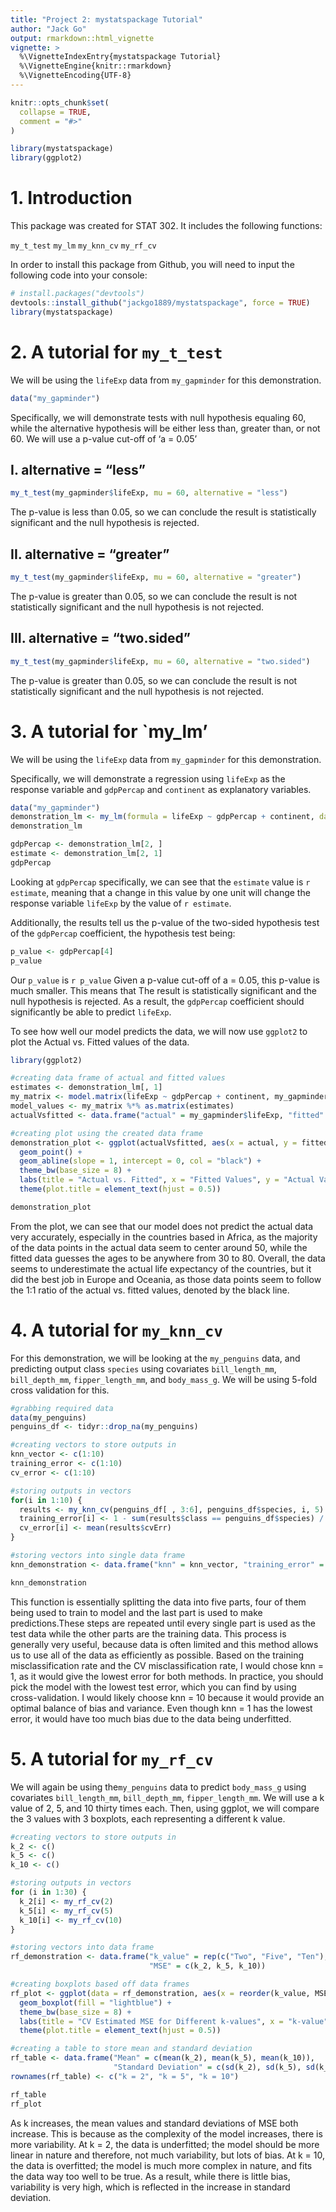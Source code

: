 ```yaml
---
title: "Project 2: mystatspackage Tutorial"
author: "Jack Go"
output: rmarkdown::html_vignette
vignette: >
  %\VignetteIndexEntry{mystatspackage Tutorial}
  %\VignetteEngine{knitr::rmarkdown}
  %\VignetteEncoding{UTF-8}
---
```

  
```r
knitr::opts_chunk$set(
  collapse = TRUE,
  comment = "#>"
)
```

```r
library(mystatspackage)
library(ggplot2)
```

# 1. Introduction

This package was created for STAT 302. It includes the following functions:
  
`my_t_test`
`my_lm`
`my_knn_cv`
`my_rf_cv`

In order to install this package from Github, you will need to input the following code into your console:
```r
# install.packages("devtools")
devtools::install_github("jackgo1889/mystatspackage", force = TRUE)
library(mystatspackage)
```

# 2. A tutorial for `my_t_test`

We will be using the `lifeExp` data from `my_gapminder` for this demonstration.

```r
data("my_gapminder")
```

Specifically, we will demonstrate tests with null hypothesis equaling 60, while the alternative hypothesis will be either less than, greater than, or not 60. We will use a p-value cut-off of 'a = 0.05'

## I. alternative = "less"

\begin{align}
H_0: \mu &= 60,\\
H_a: \mu &< 60.
\end{align}

```r
my_t_test(my_gapminder$lifeExp, mu = 60, alternative = "less")
```

The p-value is less than 0.05, so we can conclude the result is statistically significant and the null hypothesis is rejected.

## II. alternative = "greater"

\begin{align}
H_0: \mu &= 60,\\
H_a: \mu &> 60.
\end{align}

```r
my_t_test(my_gapminder$lifeExp, mu = 60, alternative = "greater")
```

The p-value is greater than 0.05, so we can conclude the result is not statistically significant and the null hypothesis is not rejected.

## III. alternative = "two.sided"

\begin{align}
H_0: \mu &= 60,\\
H_a: \mu &\neq 60.
\end{align}

```r
my_t_test(my_gapminder$lifeExp, mu = 60, alternative = "two.sided")
```

The p-value is greater than 0.05, so we can conclude the result is not statistically significant and the null hypothesis is not rejected.

# 3. A tutorial for `my_lm'

We will be using the `lifeExp` data from `my_gapminder` for this demonstration.

Specifically, we will demonstrate a regression using `lifeExp` as the response variable and `gdpPercap` and `continent` as explanatory variables. 

```r
data("my_gapminder")
demonstration_lm <- my_lm(formula = lifeExp ~ gdpPercap + continent, data = my_gapminder)
demonstration_lm
```

```r
gdpPercap <- demonstration_lm[2, ]
estimate <- demonstration_lm[2, 1]
gdpPercap
```

Looking at `gdpPercap` specifically, we can see that the `estimate` value is `r estimate`, meaning that a change in this value by one unit will change the response variable `lifeExp` by the value of `r estimate`.

Additionally, the results tell us the p-value of the two-sided hypothesis test of the `gdpPercap` coefficient, the hypothesis test being:
  
  \begin{align}
H_0: \beta &= 0,\\
H_a: \beta &\neq 0.
\end{align}

```r
p_value <- gdpPercap[4]
p_value
```

Our `p_value` is `r p_value` Given a p-value cut-off of a = 0.05, this p-value is much smaller. This means that The result is statistically significant and the null hypothesis is rejected. As a result, the `gdpPercap` coefficient should significantly be able to predict `lifeExp`.

To see how well our model predicts the data, we will now use `ggplot2` to plot the Actual vs. Fitted values of the data.

```r
library(ggplot2)

#creating data frame of actual and fitted values
estimates <- demonstration_lm[, 1]
my_matrix <- model.matrix(lifeExp ~ gdpPercap + continent, my_gapminder)
model_values <- my_matrix %*% as.matrix(estimates)
actualVsfitted <- data.frame("actual" = my_gapminder$lifeExp, "fitted" = model_values, "Continent" = my_gapminder$continent)

#creating plot using the created data frame
demonstration_plot <- ggplot(actualVsfitted, aes(x = actual, y = fitted, color = Continent)) +
  geom_point() +
  geom_abline(slope = 1, intercept = 0, col = "black") + 
  theme_bw(base_size = 8) +
  labs(title = "Actual vs. Fitted", x = "Fitted Values", y = "Actual Values") + 
  theme(plot.title = element_text(hjust = 0.5))

demonstration_plot
```

From the plot, we can see that our model does not predict the actual data very accurately, especially in the countries based in Africa, as the majority of the data points in the actual data seem to center around 50, while the fitted data guesses the ages to be anywhere from 30 to 80. Overall, the data seems to underestimate the actual life expectancy of the countries, but it did the best job in Europe and Oceania, as those data points seem to follow the 1:1 ratio of the actual vs. fitted values, denoted by the black line.

# 4. A tutorial for `my_knn_cv`

For this demonstration, we will be looking at the `my_penguins` data, and predicting output class `species` using covariates `bill_length_mm`, `bill_depth_mm`, `fipper_length_mm`, and `body_mass_g`. We will be using 5-fold cross validation for this.

```r
#grabbing required data
data(my_penguins)
penguins_df <- tidyr::drop_na(my_penguins)

#creating vectors to store outputs in
knn_vector <- c(1:10)
training_error <- c(1:10)
cv_error <- c(1:10)

#storing outputs in vectors
for(i in 1:10) {
  results <- my_knn_cv(penguins_df[ , 3:6], penguins_df$species, i, 5)
  training_error[i] <- 1 - sum(results$class == penguins_df$species) / nrow(penguins_df)
  cv_error[i] <- mean(results$cvErr)
}

#storing vectors into single data frame
knn_demonstration <- data.frame("knn" = knn_vector, "training_error" = training_error, "cv_error" = cv_error)

knn_demonstration
```
This function is essentially splitting the data into five parts, four of them being used to train to model and the last part is used to make predictions.These steps are repeated until every single part is used as the test data while the other parts are the training data. This process is generally very useful, because data is often limited and this method allows us to use all of the data as efficiently as possible. Based on the training misclassification rate and the CV misclassification rate, I would chose knn = 1, as it would give the lowest error for both methods. In practice, you should pick the model with the lowest test error, which you can find by using cross-validation. I would likely choose knn = 10 because it would provide an optimal balance of bias and variance. Even though knn = 1 has the lowest error, it would have too much bias due to the data being underfitted.

# 5. A tutorial for `my_rf_cv`

We will again be using the`my_penguins` data to predict `body_mass_g` using covariates `bill_length_mm`, `bill_depth_mm`, `fipper_length_mm`. We will use a k value of 2, 5, and 10 thirty times each. Then, using ggplot, we will compare the 3 values with 3 boxplots, each representing a different k value.

```r
#creating vectors to store outputs in
k_2 <- c()
k_5 <- c()
k_10 <- c()

#storing outputs in vectors
for (i in 1:30) {
  k_2[i] <- my_rf_cv(2)
  k_5[i] <- my_rf_cv(5)
  k_10[i] <- my_rf_cv(10)
}
```

```r
#storing vectors into data frame
rf_demonstration <- data.frame("k_value" = rep(c("Two", "Five", "Ten"), each = 30), 
                               "MSE" = c(k_2, k_5, k_10))

#creating boxplots based off data frames
rf_plot <- ggplot(data = rf_demonstration, aes(x = reorder(k_value, MSE), y = MSE, group = k_value)) + 
  geom_boxplot(fill = "lightblue") +
  theme_bw(base_size = 8) +
  labs(title = "CV Estimated MSE for Different k-values", x = "k-value", y = "MSE") +
  theme(plot.title = element_text(hjust = 0.5))

#creating a table to store mean and standard deviation
rf_table <- data.frame("Mean" = c(mean(k_2), mean(k_5), mean(k_10)), 
                       "Standard Deviation" = c(sd(k_2), sd(k_5), sd(k_10)))
rownames(rf_table) <- c("k = 2", "k = 5", "k = 10")

rf_table
rf_plot
```

As k increases, the mean values and standard deviations of MSE both increase. This is because as the complexity of the model increases, there is more variability. At k = 2, the data is underfitted; the model should be more linear in nature and therefore, not much variability, but lots of bias. At k = 10, the data is overfitted; the model is much more complex in nature, and fits the data way too well to be true. As a result, while there is little bias, variability is very high, which is reflected in the increase in standard deviation.
